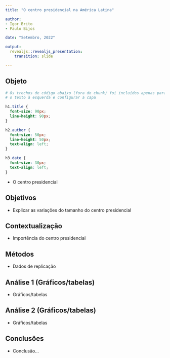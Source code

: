 ```yaml
---
title: "O centro presidencial na América Latina"

author: 
- Igor Brito
- Paulo Bijos

date: "Setembro, 2022"

output:
  revealjs::revealjs_presentation:
    transition: slide

---
```



## Objeto
```r
# Os trechos de código abaixo (fora do chunk) foi incluídos apenas para alinhar
# o texto à esquerda e configurar a capa
```
<style type="text/css">
  .reveal p {
    text-align: left;
  }
  .reveal ul {
    display: block;
  }
  .reveal ol {
    display: block;
  }
</style>

```css
h1.title {
  font-size: 90px;
  line-height: 90px;
}

h2.author {
  font-size: 50px;
  line-height: 50px;
  text-align: left;
}

h3.date {
  font-size: 30px;
  text-align: left;
}
``` 

- O centro presidencial

## Objetivos
- Explicar as variações do tamanho do centro presidencial

## Contextualização
- Importência do centro presidencial

## Métodos
- Dados de replicação

## Análise 1 (Gráficos/tabelas)
- Gráficos/tabelas

## Análise 2 (Gráficos/tabelas)
- Gráficos/tabelas

## Conclusões
- Conclusão...


